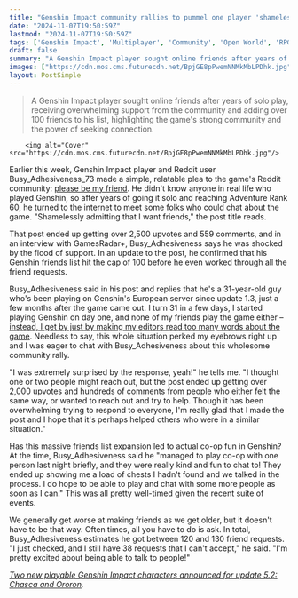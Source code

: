 ```yaml
---
title: "Genshin Impact community rallies to pummel one player 'shamelessly admitting that I want friends' with so many friend requests that they can barely respond to everyone"
date: "2024-11-07T19:50:59Z"
lastmod: "2024-11-07T19:50:59Z"
tags: ['Genshin Impact', 'Multiplayer', 'Community', 'Open World', 'RPG']
draft: false
summary: "A Genshin Impact player sought online friends after years of solo play, receiving overwhelming support from the community and adding over 100 friends to his list, highlighting the game's strong community and the power of seeking connection."
images: ["https://cdn.mos.cms.futurecdn.net/BpjGE8pPwemNNMkMbLPDhk.jpg"]
layout: PostSimple
---
```

> A Genshin Impact player sought online friends after years of solo play, receiving overwhelming support from the community and adding over 100 friends to his list, highlighting the game's strong community and the power of seeking connection.


        <img alt="Cover" src="https://cdn.mos.cms.futurecdn.net/BpjGE8pPwemNNMkMbLPDhk.jpg"/>
        
Earlier this week, Genshin Impact player and Reddit user Busy_Adhesiveness_73 made a simple, relatable plea to the game's Reddit community: [<u>please be my friend</u>](https://www.reddit.com/r/Genshin_Impact/comments/1gjg3ur/shamelessly_admitting_that_i_want_friends/). He didn't know anyone in real life who played Genshin, so after years of going it solo and reaching Adventure Rank 60, he turned to the internet to meet some folks who could chat about the game. "Shamelessly admitting that I want friends," the post title reads. 

That post ended up getting over 2,500 upvotes and 559 comments, and in an interview with GamesRadar+, Busy_Adhesiveness says he was shocked by the flood of support. In an update to the post, he confirmed that his Genshin friends list hit the cap of 100 before he even worked through all the friend requests. 

Busy_Adhesiveness said in his post and replies that he's a 31-year-old guy who's been playing on Genshin's European server since update 1.3, just a few months after the game came out. I turn 31 in a few days, I started playing Genshin on day one, and none of my friends play the game either – [<u>instead, I get by just by making my editors read too many words about the game</u>](https://www.gamesradar.com/games/open-world/its-taken-4-years-and-roughly-dollar900-million-but-genshin-impact-is-a-better-open-world-rpg-than-ever-after-update-50/). Needless to say, this whole situation perked my eyebrows right up and I was eager to chat with Busy_Adhesiveness about this wholesome community rally. 

"I was extremely surprised by the response, yeah!" he tells me. "I thought one or two people might reach out, but the post ended up getting over 2,000 upvotes and hundreds of comments from people who either felt the same way, or wanted to reach out and try to help. Though it has been overwhelming trying to respond to everyone, I'm really glad that I made the post and I hope that it's perhaps helped others who were in a similar situation."

Has this massive friends list expansion led to actual co-op fun in Genshin? At the time, Busy_Adhesiveness said he "managed to play co-op with one person last night briefly, and they were really kind and fun to chat to! They ended up showing me a load of chests I hadn't found and we talked in the process. I do hope to be able to play and chat with some more people as soon as I can." This was all pretty well-timed given the recent suite of events. 

We generally get worse at making friends as we get older, but it doesn't have to be that way. Often times, all you have to do is ask. In total, Busy_Adhesiveness estimates he got between 120 and 130 friend requests. "I just checked, and I still have 38 requests that I can't accept," he said. "I'm pretty excited about being able to talk to people!" 

[<u><em>Two new playable Genshin Impact characters announced for update 5.2: Chasca and Ororon</em></u>](https://www.gamesradar.com/games/open-world/two-new-playable-genshin-impact-characters-announced-for-update-5-2-chasca-and-ororon/)*.*
        